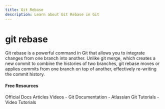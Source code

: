 ```yaml
---
title: Git Rebase
description: Learn about Git Rebase in Git
---
```


# git rebase

Git rebase is a powerful command in Git that allows you to integrate changes from one branch into another. Unlike git merge, which creates a new commit to combine the histories of two branches, git rebase moves or applies commits from one branch on top of another, effectively re-writing the commit history.

#### Free Resources

<Tabs defaultValue="official">
<TabsList>
<TabsTrigger value="official">Official Docs</TabsTrigger>
<TabsTrigger value="article">Articles</TabsTrigger>
<TabsTrigger value="video">Videos</TabsTrigger>
</TabsList>

<TabsContent value="official">
- <Link href="https://git-scm.com/docs">Git Documentation</Link>
</TabsContent>
<TabsContent value="article">
- <Link href="https://www.atlassian.com/git/tutorials">Atlassian Git Tutorials</Link>
</TabsContent>
<TabsContent value="video">
- <Link href="https://www.youtube.com/results?search_query=git+git-rebase+tutorial">Video Tutorials</Link>
</TabsContent>
</Tabs>
